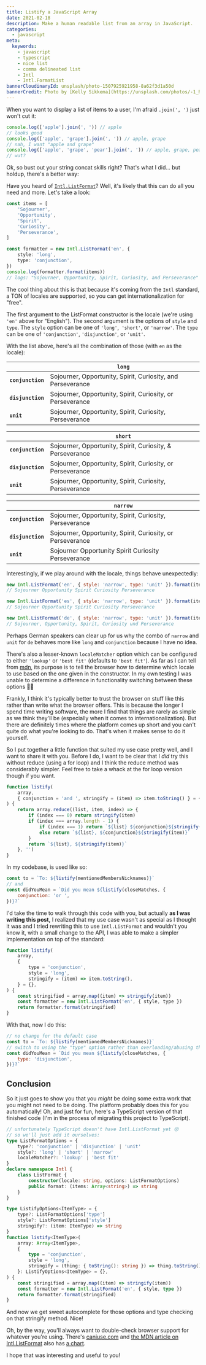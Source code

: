```yaml
---
title: Listify a JavaScript Array
date: 2021-02-18
description: Make a human readable list from an array in JavaScript.
categories:
  - javascript
meta:
  keywords:
    - javascript
    - typescript
    - nice list
    - comma delineated list
    - Intl
    - Intl.FormatList
bannerCloudinaryId: unsplash/photo-1507925921958-8a62f3d1a50d
bannerCredit: Photo by [Kelly Sikkema](https://unsplash.com/photos/-1_RZL8BGBM)
---
```


When you want to display a list of items to a user, I'm afraid `.join(', ')`
just won't cut it:

```js
console.log(['apple'].join(', ')) // apple
// looks good
console.log(['apple', 'grape'].join(', ')) // apple, grape
// nah, I want "apple and grape"
console.log(['apple', 'grape', 'pear'].join(', ')) // apple, grape, pear
// wut?
```

Ok, so bust out your string concat skills right? That's what I did... but
holdup, there's a better way:

Have you heard of
[`Intl.ListFormat`](https://developer.mozilla.org/en-US/docs/Web/JavaScript/Reference/Global_Objects/Intl/ListFormat)?
Well, it's likely that this can do all you need and more. Let's take a look:

```ts
const items = [
	'Sojourner',
	'Opportunity',
	'Spirit',
	'Curiosity',
	'Perseverance',
]

const formatter = new Intl.ListFormat('en', {
	style: 'long',
	type: 'conjunction',
})
console.log(formatter.format(items))
// logs: "Sojourner, Opportunity, Spirit, Curiosity, and Perseverance"
```

The cool thing about this is that because it's coming from the `Intl` standard,
a TON of locales are supported, so you can get internationalization for "free".

The first argument to the ListFormat constructor is the locale (we're using
`'en'` above for "English"). The second argument is the options of `style` and
`type`. The `style` option can be one of `'long'`,` 'short'`, or `'narrow'`. The
`type` can be one of `'conjunction'`, `'disjunction'`, or `'unit'`.

With the list above, here's all the combination of those (with `en` as the
locale):

|                   | **`long`**                                                  |
| ----------------- | ----------------------------------------------------------- |
| **`conjunction`** | Sojourner, Opportunity, Spirit, Curiosity, and Perseverance |
| **`disjunction`** | Sojourner, Opportunity, Spirit, Curiosity, or Perseverance  |
| **`unit`**        | Sojourner, Opportunity, Spirit, Curiosity, Perseverance     |

|                   | **`short`**                                                |
| ----------------- | ---------------------------------------------------------- |
| **`conjunction`** | Sojourner, Opportunity, Spirit, Curiosity, & Perseverance  |
| **`disjunction`** | Sojourner, Opportunity, Spirit, Curiosity, or Perseverance |
| **`unit`**        | Sojourner, Opportunity, Spirit, Curiosity, Perseverance    |

|                   | **`narrow`**                                               |
| ----------------- | ---------------------------------------------------------- |
| **`conjunction`** | Sojourner, Opportunity, Spirit, Curiosity, Perseverance    |
| **`disjunction`** | Sojourner, Opportunity, Spirit, Curiosity, or Perseverance |
| **`unit`**        | Sojourner Opportunity Spirit Curiosity Perseverance        |

Interestingly, if we play around with the locale, things behave unexpectedly:

```js
new Intl.ListFormat('en', { style: 'narrow', type: 'unit' }).format(items)
// Sojourner Opportunity Spirit Curiosity Perseverance

new Intl.ListFormat('es', { style: 'narrow', type: 'unit' }).format(items)
// Sojourner Opportunity Spirit Curiosity Perseverance

new Intl.ListFormat('de', { style: 'narrow', type: 'unit' }).format(items)
// Sojourner, Opportunity, Spirit, Curiosity und Perseverance
```

Perhaps German speakers can clear up for us why the combo of `narrow` and `unit`
for `de` behaves more like `long` and `conjunction` because I have no idea.

There's also a lesser-known `localeMatcher` option which can be configured to
either `'lookup'` or `'best fit'` (defaults to `'best fit'`). As far as I can
tell from
[mdn](https://developer.mozilla.org/en-US/docs/Web/JavaScript/Reference/Global_Objects/Intl#locale_negotiation),
its purpose is to tell the browser how to determine which locale to use based on
the one given in the constructor. In my own testing I was unable to determine a
difference in functionality switching between these options 🤷‍♂️

Frankly, I think it's typically better to trust the browser on stuff like this
rather than write what the browser offers. This is because the longer I spend
time writing software, the more I find that things are rarely as simple as we
think they'll be (especially when it comes to internationalization). But there
are definitely times where the platform comes up short and you can't quite do
what you're looking to do. That's when it makes sense to do it yourself.

So I put together a little function that suited my use case pretty well, and I
want to share it with you. Before I do, I want to be clear that I _did_ try this
without reduce (using a for loop) and I think the reduce method was considerably
simpler. Feel free to take a whack at the for loop version though if you want.

```js
function listify(
	array,
	{ conjunction = 'and ', stringify = (item) => item.toString() } = {},
) {
	return array.reduce((list, item, index) => {
		if (index === 0) return stringify(item)
		if (index === array.length - 1) {
			if (index === 1) return `${list} ${conjunction}${stringify(item)}`
			else return `${list}, ${conjunction}${stringify(item)}`
		}
		return `${list}, ${stringify(item)}`
	}, '')
}
```

In my codebase, is used like so:

```js
const to = `To: ${listify(mentionedMembersNicknames)}`
// and
const didYouMean = `Did you mean ${listify(closeMatches, {
	conjunction: 'or ',
})}?`
```

I'd take the time to walk through this code with you, but actually **as I was
writing this post,** I realized that my use case wasn't as special as I thought
it was and I tried rewriting this to use `Intl.ListFormat` and wouldn't you know
it, with a small change to the API, I was able to make a simpler implementation
on top of the standard:

```js
function listify(
	array,
	{
		type = 'conjunction',
		style = 'long',
		stringify = (item) => item.toString(),
	} = {},
) {
	const stringified = array.map((item) => stringify(item))
	const formatter = new Intl.ListFormat('en', { style, type })
	return formatter.format(stringified)
}
```

With that, now I do this:

```js
// no change for the default case
const to = `To: ${listify(mentionedMembersNicknames)}`
// switch to using the "type" option rather than overloading/abusing the term "conjunction"
const didYouMean = `Did you mean ${listify(closeMatches, {
	type: 'disjunction',
})}?`
```

## Conclusion

So it just goes to show you that you _might_ be doing some extra work that you
might not need to be doing. The platform probably does this for you
automatically! Oh, and just for fun, here's a TypeScript version of that
finished code (I'm in the process of migrating this project to TypeScript).

```ts
// unfortunately TypeScript doesn't have Intl.ListFormat yet 😢
// so we'll just add it ourselves:
type ListFormatOptions = {
	type?: 'conjunction' | 'disjunction' | 'unit'
	style?: 'long' | 'short' | 'narrow'
	localeMatcher?: 'lookup' | 'best fit'
}
declare namespace Intl {
	class ListFormat {
		constructor(locale: string, options: ListFormatOptions)
		public format: (items: Array<string>) => string
	}
}

type ListifyOptions<ItemType> = {
	type?: ListFormatOptions['type']
	style?: ListFormatOptions['style']
	stringify?: (item: ItemType) => string
}
function listify<ItemType>(
	array: Array<ItemType>,
	{
		type = 'conjunction',
		style = 'long',
		stringify = (thing: { toString(): string }) => thing.toString(),
	}: ListifyOptions<ItemType> = {},
) {
	const stringified = array.map((item) => stringify(item))
	const formatter = new Intl.ListFormat('en', { style, type })
	return formatter.format(stringified)
}
```

And now we get sweet autocomplete for those options and type checking on that
stringify method. Nice!

Oh, by the way, you'll always want to double-check browser support for whatever
you're using. There's [caniuse.com](https://caniuse.com/?search=listformat) and
[the MDN article on Intl.ListFormat](https://developer.mozilla.org/en-US/docs/Web/JavaScript/Reference/Global_Objects/Intl/ListFormat)
also has
[a chart](https://developer.mozilla.org/en-US/docs/Web/JavaScript/Reference/Global_Objects/Intl/ListFormat#browser_compatibility).

I hope that was interesting and useful to you!
